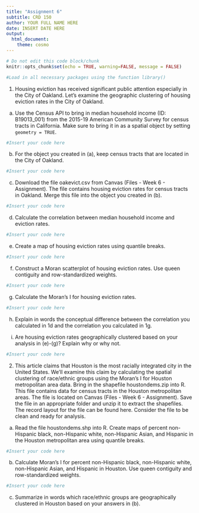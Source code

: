 ```yaml
---
title: "Assignment 6"
subtitle: CRD 150
author: YOUR FULL NAME HERE
date: INSERT DATE HERE
output: 
  html_document:
    theme: cosmo
---
```



```r
# Do not edit this code block/chunk
knitr::opts_chunk$set(echo = TRUE, warning=FALSE, message = FALSE)
```

```r
#Load in all necessary packages using the function library()
```



1. Housing eviction has received significant public attention especially in the City of Oakland.  Let's examine the geographic clustering of housing eviction rates in the City of Oakland.

a. Use the Census API to bring in median household income (ID: B19013_001) from the 2015-19 American Community Survey for census tracts in California.  Make sure to bring it in as a spatial object by setting `geometry = TRUE`.

```r
#Insert your code here
```

b. For the object you created in (a), keep census tracts that are located in the City of Oakland. 

```r
#Insert your code here
```

c. Download the file oakevict.csv from Canvas (Files - Week 6 - Assignment).  The file contains housing eviction rates for census tracts in Oakland. Merge this file into the object you created in (b). 

```r
#Insert your code here
```

d. Calculate the correlation between median household income and eviction rates.

```r
#Insert your code here
```

e. Create a map of housing eviction rates using quantile breaks.

```r
#Insert your code here
```

f. Construct a Moran scatterplot of housing eviction rates. Use queen contiguity and row-standardized weights.

```r
#Insert your code here
```

g. Calculate the Moran's I for housing eviction rates.

```r
#Insert your code here
```

h. Explain in words the conceptual difference between the correlation you calculated in 1d and the correlation you calculated in 1g.


i. Are housing eviction rates geographically clustered based on your analysis in (e)-(g)? Explain why or why not.

```r
#Insert your code here
```


2. This article claims that Houston is the most racially integrated city in the United States. We'll examine this claim by calculating the spatial clustering of race/ethnic groups using the Moran's I for Houston metropolitan area data. Bring in the shapefile houstondems.zip into R.  This file contains data for census tracts in the Houston metropolitan areas.  The file is located on Canvas (Files - Week 6 - Assignment).  Save the file in an appropriate folder and unzip it to extract the shapefiles. The record layout for the file can be found here.  Consider the file to be clean and ready for analysis.

a. Read the file houstondems.shp into R. Create maps of percent non-Hispanic black, non-Hispanic white, non-Hispanic Asian, and Hispanic in the Houston metropolitan area using quantile breaks. 

```r
#Insert your code here
```

b. Calculate Moran's I for percent non-Hispanic black, non-Hispanic white, non-Hispanic Asian, and Hispanic in Houston. Use queen contiguity and row-standardized weights. 

```r
#Insert your code here
```

c. Summarize in words which race/ethnic groups are geographically clustered in Houston based on your answers in (b). 



